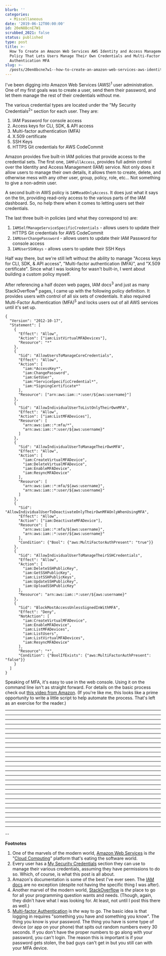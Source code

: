 ```yaml
---
blurb: ''
categories:
  - Miscellaneous
date: '2019-06-12T00:00:00'
id: 20eN8BcnE7W1
scrubbed_2021: false
status: published
type: post
title: >-
  How To Create an Amazon Web Services AWS Identity and Access Management IAM
  Policy That Lets Users Manage Their Own Credentials and Multi-Factor
  Authentication MFA
slug: >-
  /posts/20en8bcne7w1--how-to-create-an-amazon-web-services-aws-identity-and-access-management-iam-policy-that-lets-users-manage-their-own-credentials-and-multifactor-authentication-mfa
---
```


I've been digging into Amazon Web Services (AWS)<sup>1</sup> user administration. One of my first goals was to create a user, send them their password, and let them manage the rest of their credentials without me. 

The various credential types are located under the "My Security Credentials<sup>2</sup>" section for each user. They are:

1. IAM Password for console access
2. Access keys for CLI, SDK, & API access
3. Multi-factor authentication (MFA)
4. X.509 certificate
5. SSH Keys
6. HTTPS Git credentials for AWS CodeCommit

Amazon provides five built-in IAM policies that provide access to the credential sets. The first one, `IAMFullAccess`, provides full admin control over the Identity and Access Management (IAM) service. Not only does it allow users to manage their own details, it allows them to create, delete, and otherwise mess with any other user, group, policy, role, etc... Not something to give a non-admin user. 

A second built-in AWS policy is `IAMReadOnlyAccess`. It does just what it says on the tin, providing read-only access to the various parts of the IAM dashboard. So, no help there when it comes to letting users set their credentials. 

The last three built-in policies (and what they correspond to) are:

1. `IAMSelfManageServiceSpecificCredentials` - allows users to update their HTTPS Git credentials for AWS CodeCommit
2. `IAMUserChangePassword` - allows users to update their IAM Password for console access
3. `IAMUserSSHKeys` - allows users to update their SSH Keys

Half way there, but we're still left without the ability to manage "Access keys for CLI, SDK, & API access", "Multi-factor authentication (MFA)", and "X.509 certificate". Since what I was looking for wasn't built-in, I went about building a custom policy myself. 

After referencing a half dozen web pages, IAM docs<sup>3</sup> and just as many StackOverflow<sup>4</sup> pages, I came up with the following policy definition. It provides users with control of all six sets of credentials. It also required Multi-Factor Authentication (MFA)<sup>5</sup> and locks users out of all AWS services until it's set up. 


```json{numberLines: true}
{
  "Version": "2012-10-17",
  "Statement": [
    {
      "Effect": "Allow",
      "Action": ["iam:ListVirtualMFADevices"],
      "Resource": "*"
    },
    {
      "Sid": "AllowUsersToManageCoreCredentials",
      "Effect": "Allow",
      "Action": [
        "iam:*AccessKey*",
        "iam:ChangePassword",
        "iam:GetUser",
        "iam:*ServiceSpecificCredential*",
        "iam:*SigningCertificate*"
      ],
      "Resource": ["arn:aws:iam::*:user/${aws:username}"]
    },
    {
      "Sid": "AllowIndividualUserToListOnlyTheirOwnMFA",
      "Effect": "Allow",
      "Action": ["iam:ListMFADevices"],
      "Resource": [
        "arn:aws:iam::*:mfa/*",
        "arn:aws:iam::*:user/${aws:username}"
      ]
    },
    {
      "Sid": "AllowIndividualUserToManageTheirOwnMFA",
      "Effect": "Allow",
      "Action": [
        "iam:CreateVirtualMFADevice",
        "iam:DeleteVirtualMFADevice",
        "iam:EnableMFADevice",
        "iam:ResyncMFADevice"
      ],
      "Resource": [
        "arn:aws:iam::*:mfa/${aws:username}",
        "arn:aws:iam::*:user/${aws:username}"
      ]
    },
    {
      "Sid": "AllowIndividualUserToDeactivateOnlyTheirOwnMFAOnlyWhenUsingMFA",
      "Effect": "Allow",
      "Action": ["iam:DeactivateMFADevice"],
      "Resource": [
        "arn:aws:iam::*:mfa/${aws:username}",
        "arn:aws:iam::*:user/${aws:username}"
      ],
      "Condition": {"Bool": {"aws:MultiFactorAuthPresent": "true"}}
    },
    {
      "Sid": "AllowIndividualUserToManageTheirSSHCredentials",
      "Effect": "Allow",
      "Action": [
        "iam:DeleteSSHPublicKey",
        "iam:GetSSHPublicKey",
        "iam:ListSSHPublicKeys",
        "iam:UpdateSSHPublicKey",
        "iam:UploadSSHPublicKey"
      ],
      "Resource": "arn:aws:iam::*:user/${aws:username}"
    },
    {
      "Sid": "BlockMostAccessUnlessSignedInWithMFA",
      "Effect": "Deny",
      "NotAction": [
        "iam:CreateVirtualMFADevice",
        "iam:EnableMFADevice",
        "iam:ListMFADevices",
        "iam:ListUsers",
        "iam:ListVirtualMFADevices",
        "iam:ResyncMFADevice"
      ],
      "Resource": "*",
      "Condition": {"BoolIfExists": {"aws:MultiFactorAuthPresent": "false"}}
    }
  ]
}
```


Speaking of MFA, it's easy to use in the web console. Using it on the command line isn't as straight forward. For details on the basic process check out [this video from Amazon](https://aws.amazon.com/premiumsupport/knowledge-center/authenticate-mfa-cli/). (If you're like me, this looks like a prime opportunity to write a little script to help automate the process. That's left as an exercise for the reader.)

---
---
---
---
---
---
---
---
---
---
---
---
---
---
---
---
---
---
---
---
---
---
---
---
---
---
--

**Footnotes**

1. One of the marvels of the modern world, [Amazon Web Services](https://aws.amazon.com) is *the* "[Cloud Computing](https://en.wikipedia.org/wiki/Cloud_computing)" platform that's eating the software world.
2. Every user has a [My Security Credentials](https://console.aws.amazon.com/iam/home?#/security_credentials) section they can use to manage their various credentials, assuming they have permissions to do so. Which, of course, is what this post is all about.
3. Amazon's documentation is some of the best I've ever seen. The [IAM docs](https://docs.aws.amazon.com/iam/index.html) are no exception (despite not having the specific thing I was after).
4. Another marvel of the modern world, [StackOverflow](https://stackoverflow.com) is *the* place to go for all your programming question wants and needs. (Though, again, they didn't have what I was looking for. At least, not until I post this there as well.)
5. [Multi-factor Authentication](https://en.wikipedia.org/wiki/Multi-factor_authentication) is *the* way to go. The basic idea is that logging in requires "something you have and something you know". The thing you know is your password. The thing you have is some type of device (or app on your phone) that spits out random numbers every 30 seconds. If you don't have the proper numbers to go along with your password, you can't login. The reason this is important is if your password gets stolen, the bad guys can't get in but you still can with your MFA device.
